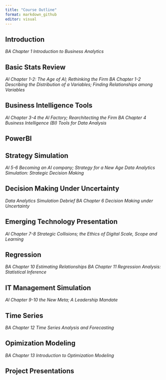 ```yaml
---
title: "Course Outline"
format: markdown_github
editor: visual
---
```


## Introduction

*BA Chapter 1 Introduction to Business Analytics*

## Basic Stats Review

*AI Chapter 1-2: The Age of AI; Rethinking the Firm*
*BA Chapter 1-2 Describing the Distribution of a Variables; Finding Relationships among Variables*

## Business Intelligence Tools

*AI Chapter 3-4 the AI Factory; Rearchitecting the Firm*
*BA Chapter 4 Business Intelligence (BI) Tools for Data Analysis*

## PowerBI

## Strategy Simulation

*AI 5-6 Becoming an AI company; Strategy for a New Age*
*Data Analytics Simulation: Strategic Decision Making*

## Decision Making Under Uncertainty

*Data Analytics Simulation Debrief* 
*BA Chapter 6 Decision Making under Uncertainty*

## Emerging Technology Presentation

*AI Chapter 7-8 Strategic Collisions; the Ethics of Digital Scale, Scope and Learning*

## Regression

*BA Chapter 10 Estimating Relationships* 
*BA Chapter 11 Regression Analysis: Statistical Inference*

## IT Management Simulation

*AI Chapter 9-10 the New Meta; A Leadership Mandate*

## Time Series

*BA Chapter 12 Time Series Analysis and Forecasting*

## Opimization Modeling

*BA Chapter 13 Introduction to Optimization Modeling*

## Project Presentations